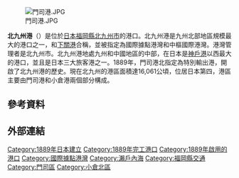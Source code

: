 {{Expand Japanese|time=2017-04-01T20:56:01+00:00}}
{{Expand|time=2017-04-01}}
[[File:門司港.JPG|thumb]]

'''北九州港'''（{{jpn|j=北九州港|hg=きたきゅうしゅうこう|rm=Kitakyūshyū kō}}）是位於[[日本|日本]][[福岡縣|福岡縣]][[北九州市|北九州市]]的港口。北九州港是九州北部地區規模最大的港口之一，和[[下關港|下關港]]合稱{{link-ja|關門港|関門港}}，並被指定為國際據點港灣和中樞國際港灣。港灣管理者是北九州市。北九州港地處九州和中國地區的中部，在日本是[[神戶港|神戶港]]以西最大的港口，並且是日本三大旅客港之一。1889年，門司港北指定為特別輸出港，開啟了北九州港的歷史。現在北九州的港區面積達16,061公頃，位居日本第四，港區主要由門司港和小倉港兩個部分構成。
== 參考資料 ==
{{reflist}}
== 外部連結 ==

{{國際據點港灣}}
{{九州大眾運輸}}
[[Category:1889年日本建立|Category:1889年日本建立]]
[[Category:1889年完工港口|Category:1889年完工港口]]
[[Category:1889年啟用的港口|Category:1889年啟用的港口]]
[[Category:國際據點港灣|Category:國際據點港灣]]
[[Category:瀨戶內海|Category:瀨戶內海]]
[[Category:福岡縣交通|Category:福岡縣交通]]
[[Category:門司區|Category:門司區]]
[[Category:小倉北區|Category:小倉北區]]